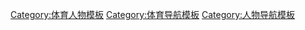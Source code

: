 [[Category:体育人物模板|Category:体育人物模板]]
[[Category:体育导航模板|Category:体育导航模板]]
[[Category:人物导航模板|Category:人物导航模板]]